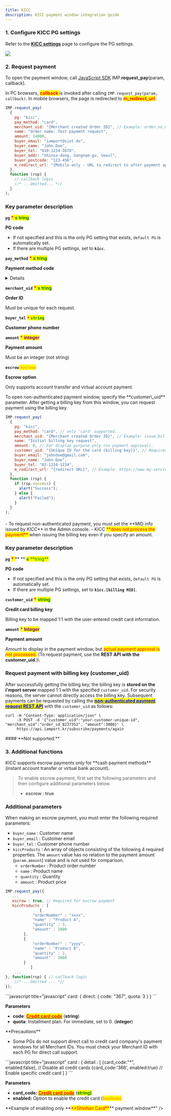 ```yaml
---
title: KICC
description: KICC payment window integration guide
---
```



### 1. Configure KICC PG settings

Refer to the [**KICC settings**](../../ready/2.-pg/payment-gateway-settings/kicc) page to configure the PG settings.

![](</gitbook-assets/en/screenshot 2022-06-03 4.54.05.png>)

### 2. Request payment

To open the payment window, call [JavaScript SDK](../../sdk/javascript-sdk/) IMP.**request_pay**(param, callback).

In PC browsers, <mark style="color:red;"> **callback** </mark> is invoked after calling `IMP.request_pay(param, callback)`. In mobile browsers, the page is redirected to <mark style="color:red;"> **m_redirect_url** </mark>.

<Tabs>
<Tab title="Authenticated payment request">

```javascript title="Javascript SDK"
IMP.request_pay(
  {
    pg: "kicc",
    pay_method: "card",
    merchant_uid: "{Merchant created Order ID}", // Example: order_no_0001
    name: "Order name: Test payment request",
    amount: 14000,
    buyer_email: "iamport@siot.do",
    buyer_name: "John Doe",
    buyer_tel: "010-1234-5678",
    buyer_addr: "Shinsa-dong, Gangnam-gu, Seoul",
    buyer_postcode: "123-456",
    m_redirect_url: "{Mobile only - URL to redirect to after payment approval}", // Example: https://www.my-service.com/payments/complete/mobile
  },
  function (rsp) {
    // callback logic
    //* ...Omitted... *//
  }
);
```

###

### Key parameter description

**`pg`** <mark style="color:red;"> **\*** </mark> <mark style="color:green;"> **s** </mark><mark style="color:green;"> **tring** </mark>

**PG code**

- If not specified and this is the only PG setting that exists, `default PG` is automatically set.
- If there are multiple PG settings, set to **`kicc`**.

**`pay_method`** <mark style="color:red;"> **\*** </mark> <mark style="color:green;"> **s** </mark><mark style="color:green;"> **tring** </mark>

**Payment method code**

<Details>
<p slot="summary">Payment method codes</p>

- `card` (credit card)
- `trans`(instant account transfer)
- `vbank`(virtual account)
- `phone`(mobile micropayment)

</Details>

**`merchant_uid`** <mark style="color:red;"> **\*** </mark> <mark style="color:green;"> **s** </mark><mark style="color:green;"> **tring** </mark>

**Order ID**

Must be unique for each request.

**`buyer_tel`** <mark style="color:red;"> **`*`** </mark><mark style="color:green;"> **`string`** </mark>

**Customer phone number**

**`amount`** <mark style="color:red;"> **\*** </mark> <mark style="color:purple;"> **integer** </mark>

**Payment amount**

Must be an integer (not string)

**`escrow`**<mark style="color:orange;"> **`boolean`** </mark>

**Escrow option**

Only supports account transfer and virtual account payment.

<Codepen user="chaiport" slug="YzevrGz"/>
</Tab>

<Tab title="Non-authenticated payment request">
To open non-authenticated payment window, specify the **customer\_uid** parameter. After getting a billing key from this window, you can request payment using the billing key.

```javascript title="Javascript SDK"
IMP.request_pay(
  {
    pg: "kicc",
    pay_method: "card", // only 'card' supported.
    merchant_uid: "{Merchant created Order ID}", // Example: issue_billingkey_monthly_0001
    name: "Initial billing key request",
    amount: 0, // For display purpose only (no payment approval).
    customer_uid: "{Unique ID for the card (billing key)}", // Required (Example: gildong_0001_1234)
    buyer_email: "johndoe@gmail.com",
    buyer_name: "John Doe",
    buyer_tel: "02-1234-1234",
    m_redirect_url: "{redirect URL}", // Example: https://www.my-service.com/payments/complete/mobile (for mobile only)
  },
  function (rsp) {
    if (rsp.success) {
      alert("Success");
    } else {
      alert("Failed");
    }
  }
);
```

####

<Hint style="info">
- To request non-authenticated payment, you must set the **MID info issued by KICC** in the Admin console.
- KICC <mark style="color:red;"> **does not process the payment** </mark> when issuing the billing key even if you specify an amount.

</Hint>

### Key parameter description

**`pg`** <mark style="color:red;"> **\*** </mark> \*\* ** <mark style="color:green;"> **s** </mark><mark style="color:green;"> **tring\*\* </mark>

**PG code**

- If not specified and this is the only PG setting that exists, `default PG` is automatically set.
- If there are multiple PG settings, set to **`kicc.[billing MID]`**.

**`customer_uid`** <mark style="color:red;">**\***</mark> <mark style="color:green;">**string**</mark>

**Credit card billing key**

Billing key to be mapped 1:1 with the user-entered credit card information.

**`amount`** <mark style="color:red;">**\***</mark> <mark style="color:purple;">**Integer**</mark>

**Payment amount**

Amount to display in the payment window, but <mark style="color:red;">actual payment approval is not processed.</mark> (To request payment, use the **REST API with the customer_uid**.)\

### Request payment with billing key (customer_uid)

After successfully getting the billing key, the billing key is **stored on the i'mport server** mapped 1:1 with the specified `customer_uid`. For security reasons, the server cannot directly access the billing key. Subsequent payments can be requested by calling the [<mark style="color:blue;">**non-authenticated payment request REST API**</mark>](../../api/api/api) with the `customer_uid` as follows:

```title="sever-side"
curl -H "Content-Type: application/json" \
     -X POST -d '{"customer_uid":"your-customer-unique-id", "merchant_uid":"order_id_8237352", "amount":3000}' \
     https://api.iamport.kr/subscribe/payments/again
```

</Tab>

<Tab title="Non-authenticated API  request">
#### **Not supported.**

</Tab>
</Tabs>

### 3. Additional functions

<Tabs>
<Tab title="Escrow setting">
KICC supports escrow payments only for **cash payment methods** (instant account transfer or virtual bank account).

> To enable escrow payment, first set the following parameters and then configure additional parameters below.
>
> - **escrow : true**

### Additional parameters

When making an escrow payment, you must enter the following required parameters:

- `buyer_name` : Customer name
- `buyer_email` : Customer email
- `buyer_tel` : Customer phone number
- `kiccProducts` : An array of objects consisting of the following 4 required properties. The `amount` value has no relation to the payment amount (`param.amount`) value and is not used for comparison.
  - `orderNumber` : Product order number
  - `name` : Product name
  - `quantity` : Quantity
  - `amount` : Product price

```javascript title="JavaScript SDK"
IMP.request_pay({
   ...
   escrow : true, // Required for escrow payment
   kiccProducts : [
    	       {
			"orderNumber" : "xxxx",
			"name" : "Product A",
			"quantity" : 3,
			"amount" : 1000
		},
		{
			"orderNumber" : "yyyy",
			"name" : "Product B",
			"quantity" : 2,
			"amount" : 3000
		}
	       ]
    ...
}, function(rsp) { // callback logic
	//* ...Omitted ... *//
});
```

</Tab>

<Tab title="Direct credit card module call">
```javascript title="javascript"
card: {
     direct: {
        code: "367",
        quota: 3
    }
}
```

**Parameters**

- **code**: [<mark style="color:red;">**Credit card code**</mark>](https://chaifinance.notion.site/53589280bbc94fab938d93257d452216?v=eb405baf52134b3f90d438e3bf763630) (**string**)
- **quota**: Installment plan. For immediate, set to 0. (**integer**)

<Hint style="danger">
**Precautions**

- Some PGs do not support direct call to credit card company's payment windows for all Merchant IDs. You must check your Merchant ID with each PG for direct call support.

</Hint>

</Tab>

<Tab title="Enable specific credit cards">
```javascript title="javascript"
card : {
    detail : [
        {card_code:"*", enabled:false},     // Disable all credit cards
        {card_code:'366', enabled:true}     // Enable specific credit card
    ]
}
```

**Parameters**

- **card_code:** [<mark style="color:red;">**Credit card code**</mark>](https://chaifinance.notion.site/53589280bbc94fab938d93257d452216?v=eb405baf52134b3f90d438e3bf763630) (<mark style="color:green;">**string)**</mark>
- **enabled:** Option to enable the credit card (<mark style="color:orange;">**boolean)**</mark>

<Codepen user="chaiport" slug="MWQKdVo" />
**Example of enabling only **<mark style="color:red;">**Shinhan Card**</mark>** payment
window**" />

</Tab>
</Tabs>
